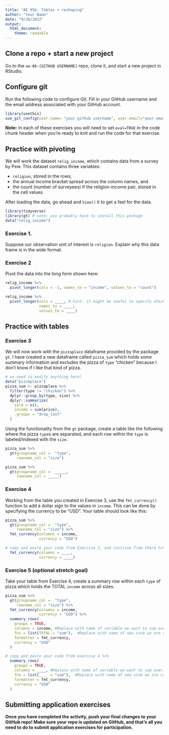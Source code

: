 ```yaml
---
title: "AE 05b: Tables + reshaping"
author: "Your Name"
date: "9/28/2022"
output: 
  html_document:
    theme: readable
---
```


## Clone a repo + start a new project

Go to the `ae-06-[GITHUB USERNAME]` repo, clone it, and start a new project in RStudio. 

## Configure git

Run the following code to configure Git. Fill in your GitHub username and the email address associated with your GitHub account. 

```r
library(usethis)
use_git_config(user.name= "your github username", user.email="your email")
```


**Note:** In each of these exercises you will need to set `eval=TRUE` in the code chunk header when you're
ready to knit and run the code for that exercise.


## Practice with pivoting

We will work the dataset `relig_income`, which contains data from a survey by Pew. This dataset contains three variables:

  - `religion`, stored in the rows,
  - the annual income bracket spread across the column names, and
  - the count (number of surveyees) if the religion-income pair, stored in the cell values.

After loading the data, go ahead and `View()` it to get a feel for the data.

```r
library(tidyverse)
library(gt) # note: you probably have to install this package
data("relig_income")
```


### Exercise 1.

Suppose our observation unit of interest is `religion`. Explain why this data frame is in the wide format.

### Exercise 2

Pivot the data into the long form shown here:

```r
relig_income %>%
  pivot_longer(cols = -1, names_to = "income", values_to = "count")
```

```r
relig_income %>%
  pivot_longer(cols = ____, # hint: it might be useful to specify which column you don't want!
               names_to = ____,
               values_to = ____)
```

## Practice with tables

### Exercise 3

We will now work with the `pizzaplace` dataframe provided by the package `gt`. 
I have created a new dataframe called `pizza_sum` which holds some summary information and excludes the pizza of `type` "chicken" because I don't know if I like that kind of pizza.

```r
# no need to modify anything here!
data("pizzaplace")
pizza_sum <- pizzaplace %>%
  filter(type != "chicken") %>%
  dplyr::group_by(type, size) %>%
  dplyr::summarize(
    sold = n(),
    income = sum(price),
    .groups = "drop_last"
  )
```

Using the functionality from the `gt` package, create a table like the following where the pizza `type`s are separated, and each row within the `type` is labeled/indexed with the `size`.

```r
pizza_sum %>%
  gt(groupname_col =  "type", 
     rowname_col = "size") 
```



```r
pizza_sum %>%
  gt(groupname_col =  _____, 
     rowname_col = _____) 
```


### Exercise 4

Working from the table you created in Exercise 3, use the `fmt_currency()` function to add a dollar sign to the values in `income`. This can be done by specifying the currency to be "USD". Your table should look like this:

```r
pizza_sum %>%
  gt(groupname_col =  "type", 
     rowname_col = "size") %>%
  fmt_currency(columns = income,
               currency = "USD")
```

```r
# copy and paste your code from Exercise 3, and continue from there %>%
  fmt_currency(columns = ____,
               currency = ____)

```

### Exercise 5 (optional stretch goal)

Take your table from Exercise 4, create a summary row within each `type` of pizza which holds the TOTAL `income` across all sizes.

```r
pizza_sum %>%
  gt(groupname_col =  "type", 
     rowname_col = "size") %>%
  fmt_currency(columns = income,
               currency = "USD") %>%
  summary_rows(
    groups = TRUE,
    columns = income, #Replace with name of variable we want to sum over, no quotation marks
    fns = list(TOTAL = "sum"),  #Replace with name of new stub we are creating, no quotation marks
    formatter = fmt_currency,
    currency = "USD"
  ) 
```

```r
# copy and paste your code from exercise 4 %>%
  summary_rows(
    groups = TRUE,
    columns = ____, #Replace with name of variable we want to sum over, no quotation marks
    fns = list(____ = "sum"),  #Replace with name of new stub we are creating, no quotation marks
    formatter = fmt_currency,
    currency = "USD"
  ) 
```

## Submitting application exercises 

**Once you have completed the activity, push your final changes to your GitHub repo! Make sure your repo is updated on GitHub, and that's all you need to do to submit application exercises for participation.**
